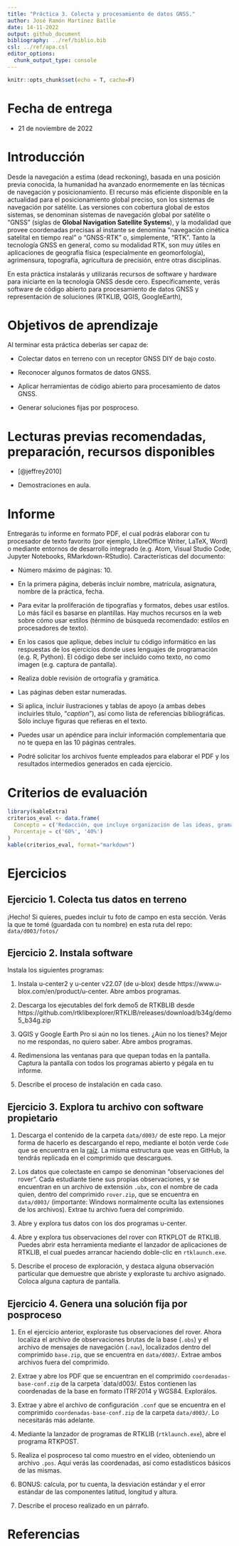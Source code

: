 ```yaml
---
title: "Práctica 3. Colecta y procesamiento de datos GNSS."
author: José Ramón Martínez Batlle
date: 14-11-2022
output: github_document
bibliography: ../ref/biblio.bib
csl: ../ref/apa.csl
editor_options: 
  chunk_output_type: console
---
```


```r
knitr::opts_chunk$set(echo = T, cache=F)
```

# Fecha de entrega

-   21 de noviembre de 2022

# Introducción

Desde la navegación a estima (dead reckoning), basada en una posición previa conocida, la humanidad ha avanzado enormemente en las técnicas de navegación y posicionamiento. El recurso más eficiente disponible en la actualidad para el posicionamiento global preciso, son los sistemas de navegación por satélite. Las versiones con cobertura global de estos sistemas, se denominan sistemas de navegación global por satélite o "GNSS" (siglas de **Global Navigation Satellite Systems**), y la modalidad que provee coordenadas precisas al instante se denomina "navegación cinética satelital en tiempo real" o "GNSS-RTK" o, simplemente, "RTK". Tanto la tecnología GNSS en general, como su modalidad RTK, son muy útiles en aplicaciones de geografía física (especialmente en geomorfología), agrimensura, topografía, agricultura de precisión, entre otras disciplinas.

En esta práctica instalarás y utilizarás recursos de software y hardware para iniciarte en la tecnología GNSS desde cero. Específicamente, verás software de código abierto para procesamiento de datos GNSS y representación de soluciones (RTKLIB, QGIS, GoogleEarth),

# Objetivos de aprendizaje

Al terminar esta práctica deberías ser capaz de:

-   Colectar datos en terreno con un receptor GNSS DIY de bajo costo.

-   Reconocer algunos formatos de datos GNSS.

-   Aplicar herramientas de código abierto para procesamiento de datos GNSS.

-   Generar soluciones fijas por posproceso.

# Lecturas previas recomendadas, preparación, recursos disponibles

-   [@jeffrey2010]

-   Demostraciones en aula.

# Informe

Entregarás tu informe en formato PDF, el cual podrás elaborar con tu procesador de texto favorito (por ejemplo, LibreOffice Writer, LaTeX, Word) o mediante entornos de desarrollo integrado (e.g. Atom, Visual Studio Code, Jupyter Notebooks, RMarkdown-RStudio). Características del documento:

-   Número máximo de páginas: 10.

-   En la primera página, deberás incluir nombre, matrícula, asignatura, nombre de la práctica, fecha.

-   Para evitar la proliferación de tipografías y formatos, debes usar estilos. Lo más fácil es basarse en plantillas. Hay muchos recursos en la web sobre cómo usar estilos (término de búsqueda recomendado: estilos en procesadores de texto).

-   En los casos que aplique, debes incluir tu código informático en las respuestas de los ejercicios donde uses lenguajes de programación (e.g. R, Python). El código debe ser incluido como texto, no como imagen (e.g. captura de pantalla).

-   Realiza doble revisión de ortografía y gramática.

-   Las páginas deben estar numeradas.

-   Si aplica, incluir ilustraciones y tablas de apoyo (a ambas debes incluirles título, "*caption*"), así como lista de referencias bibliográficas. Sólo incluye figuras que refieras en el texto.

-   Puedes usar un apéndice para incluir información complementaria que no te quepa en las 10 páginas centrales.

-   Podré solicitar los archivos fuente empleados para elaborar el PDF y los resultados intermedios generados en cada ejercicio.

# Criterios de evaluación

```r
library(kableExtra)
criterios_eval <- data.frame(
  Concepto = c('Redacción, que incluye organización de las ideas, gramática, ortografía', 'Presentación, que incluye uso apropiado de estilos, tablas y figuras (legibilidad, uso de *caption*), numeración de páginas'),
  Porcentaje = c('60%', '40%')
)
kable(criterios_eval, format="markdown")
```

# Ejercicios

## Ejercicio 1. Colecta tus datos en terreno

¡Hecho! Si quieres, puedes incluir tu foto de campo en esta sección. Verás la que te tomé (guardada con tu nombre) en esta ruta del repo: `data/d003/fotos/`

## Ejercicio 2. Instala software

Instala los siguientes programas:

1. Instala u-center2 y u-center v22.07 (de u-blox) desde https://www.u-blox.com/en/product/u-center. Abre ambos programas.

2. Descarga los ejecutables del fork demo5 de RTKBLIB desde https://github.com/rtklibexplorer/RTKLIB/releases/download/b34g/demo5_b34g.zip

3. QGIS y Google Earth Pro si aún no los tienes. ¿Aún no los tienes? Mejor no me respondas, no quiero saber. Abre ambos programas.

4. Redimensiona las ventanas para que quepan todas en la pantalla. Captura la pantalla con todos los programas abierto y pégala en tu informe.

5. Describe el proceso de instalación en cada caso.

## Ejercicio 3. Explora tu archivo con software propietario

1. Descarga el contenido de la carpeta `data/d003/` de este repo. La mejor forma de hacerlo es descargando el repo, mediante el botón verde `Code` que se encuentra en la [raíz](https://github.com/geomorfologia-202202/material-de-apoyo). La misma estructura que veas en GitHub, la tendrás replicada en el comprimido que descargues.

2. Los datos que colectaste en campo se denominan "observaciones del rover". Cada estudiante tiene sus propias observaciones, y se encuentran en un archivo de extensión `.ubx`, con el nombre de cada quien, dentro del comprimido `rover.zip`, que se encuentra en `data/d003/` (importante: Windows normalmente oculta las extensiones de los archivos). Extrae tu archivo fuera del comprimido.

3. Abre y explora tus datos con los dos programas u-center.

4. Abre y explora tus observaciones del rover con RTKPLOT de RTKLIB. Puedes abrir esta herramienta mediante el lanzador de aplicaciones de RTKLIB, el cual puedes arrancar haciendo doble-clic en `rtklaunch.exe`.

5. Describe el proceso de exploración, y destaca alguna observación particular que demuestre que abriste y exploraste tu archivo asignado. Coloca alguna captura de pantalla.

## Ejercicio 4. Genera una solución fija por posproceso

1. En el ejercicio anterior, exploraste tus observaciones del rover. Ahora localiza el archivo de observaciones brutas de la base (`.obs`) y el archivo de mensajes de navegación (`.nav`), localizados dentro del comprimido `base.zip`, que se encuentra en `data/d003/`. Extrae ambos archivos fuera del comprimido.

2. Extrae y abre los PDF que se encuentran en el comprimido `coordenadas-base-conf.zip` de la carpeta `data/d003/. Estos contienen las coordenadas de la base en formato ITRF2014 y WGS84. Explorálos.

3. Extrae y abre el archivo de configuración `.conf` que se encuentra en el comprimido `coordenadas-base-conf.zip` de la carpeta `data/d003/`. Lo necesitarás más adelante.

4. Mediante la lanzador de programas de RTKLIB (`rtklaunch.exe`), abre el programa RTKPOST.

5. Realiza el posproceso tal como muestro en el vídeo, obteniendo un archivo `.pos`. Aquí verás las coordenadas, así como estadísticos básicos de las mismas.

6. BONUS: calcula, por tu cuenta, la desviación estándar y el error estándar de las componentes latitud, longitud y altura.

7. Describe el proceso realizado en un párrafo.


# Referencias
